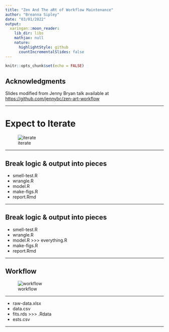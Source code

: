 ```yaml
---
title: "Zen And The aRt of Workflow Maintenance"
author: "Breanna Sipley"
date: "03/01/2022"
output:
  xaringan::moon_reader:
    lib_dir: libs
    mathjax: null
    nature:
      highlightStyle: github
      countIncrementalSlides: false
---
```


```r
knitr::opts_chunk$set(echo = FALSE)
```

## Acknowledgments

Slides modified from Jenny Bryan talk available at <https://github.com/jennybc/zen-art-workflow>

---

# Expect to Iterate

![iterate](images/iterate.png)

---

## Break logic & output into pieces

- smell-test.R
- wrangle.R
- model.R
- make-figs.R
- report.Rmd

---

## Break logic & output into pieces

- smell-test.R
- wrangle.R
- model.R           >>> everything.R
- make-figs.R
- report.Rmd

---

## Workflow

![workflow](images/workflow.png)

---

- raw-data.xlsx
- data.csv
- fits.rds           >>> .Rdata
- ests.csv

---